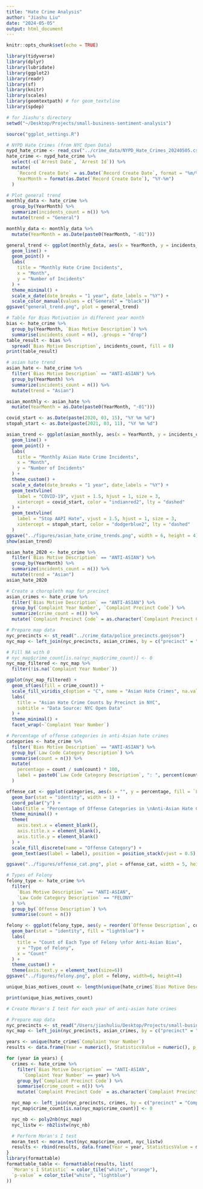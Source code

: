 ```yaml
---
title: "Hate Crime Analysis"
author: "Jiashu Liu"
date: "2024-05-05"
output: html_document
---
```


```r
knitr::opts_chunk$set(echo = TRUE)
```

```r
library(tidyverse)
library(dplyr)
library(lubridate)
library(ggplot2)
library(readr)
library(sf)
library(knitr)
library(scales)
library(geomtextpath) # for geom_textvline
library(spdep)

# for Jiashu's directory
setwd("~/Desktop/Projects/small-business-sentiment-analysis")

source("ggplot_settings.R")
```


```r
# NYPD Hate Crimes (from NYC Open Data)
nypd_hate_crime <- read_csv("../crime_data/NYPD_Hate_Crimes_20240505.csv")
hate_crime <- nypd_hate_crime %>%
  select(-c(`Arrest Date`, `Arrest Id`)) %>%
  mutate(
    `Record Create Date` = as.Date(`Record Create Date`, format = "%m/%d/%Y"),
    YearMonth = format(as.Date(`Record Create Date`), "%Y-%m")
  )
```
```r
# Plot general trend
monthly_data <- hate_crime %>%
  group_by(YearMonth) %>%
  summarize(incidents_count = n()) %>%
  mutate(trend = "General")

monthly_data <- monthly_data %>%
  mutate(YearMonth = as.Date(paste0(YearMonth, "-01")))

general_trend <- ggplot(monthly_data, aes(x = YearMonth, y = incidents_count, color = trend, group = trend)) +
  geom_line() +
  geom_point() +
  labs(
    title = "Monthly Hate Crime Incidents",
    x = "Month",
    y = "Number of Incidents"
  ) +
  theme_minimal() +
  scale_x_date(date_breaks = "1 year", date_labels = "%Y") +
  scale_color_manual(values = c("General" = "black"))
ggsave("general_trend.png", plot = general_trend)
```

```r
# Table for Bias Motivation in different year month
bias <- hate_crime %>%
  group_by(YearMonth, `Bias Motive Description`) %>%
  summarise(incidents_count = n(), .groups = "drop")
table_result <- bias %>%
  spread(`Bias Motive Description`, incidents_count, fill = 0)
print(table_result)
```

```r
# asian hate trend
asian_hate <- hate_crime %>%
  filter(`Bias Motive Description` == "ANTI-ASIAN") %>%
  group_by(YearMonth) %>%
  summarize(incidents_count = n()) %>%
  mutate(trend = "Asian")

asian_monthly <- asian_hate %>%
  mutate(YearMonth = as.Date(paste0(YearMonth, "-01")))

covid_start <- as.Date(paste(2020, 03, 15), "%Y %m %d")
stopah_start <- as.Date(paste(2021, 03, 11), "%Y %m %d")

asian_trend <- ggplot(asian_monthly, aes(x = YearMonth, y = incidents_count)) +
  geom_line() +
  geom_point() +
  labs(
    title = "Monthly Asian Hate Crime Incidents",
    x = "Month",
    y = "Number of Incidents"
  ) +
  theme_custom() +
  scale_x_date(date_breaks = "1 year", date_labels = "%Y") +
  geom_textvline(
    label = "COVID-19", vjust = 1.5, hjust = 1, size = 3,
    xintercept = covid_start, color = "indianred2", lty = "dashed"
  ) +
  geom_textvline(
    label = "Stop AAPI Hate", vjust = 1.5, hjust = 1, size = 3,
    xintercept = stopah_start, color = "dodgerblue2", lty = "dashed"
  )
ggsave("../figures/asian_hate_crime_trends.png", width = 6, height = 4)
show(asian_trend)
```
```r
asian_hate_2020 <- hate_crime %>%
  filter(`Bias Motive Description` == "ANTI-ASIAN") %>%
  group_by(YearMonth) %>%
  summarize(incidents_count = n()) %>%
  mutate(trend = "Asian")
asian_hate_2020
```

```r
# Create a choropleth map for precinct
asian_crimes <- hate_crime %>%
  filter(`Bias Motive Description` == "ANTI-ASIAN") %>%
  group_by(`Complaint Year Number`, `Complaint Precinct Code`) %>%
  summarize(crime_count = n()) %>%
  mutate(`Complaint Precinct Code` = as.character(`Complaint Precinct Code`))

# Prepare map data
nyc_precincts <- st_read("../crime_data/police_precincts.geojson")
nyc_map <- left_join(nyc_precincts, asian_crimes, by = c("precinct" = "Complaint Precinct Code"))

# Fill NA with 0
# nyc_map$crime_count[is.na(nyc_map$crime_count)] <- 0
nyc_map_filtered <- nyc_map %>%
  filter(!is.na(`Complaint Year Number`))

ggplot(nyc_map_filtered) +
  geom_sf(aes(fill = crime_count)) +
  scale_fill_viridis_c(option = "C", name = "Asian Hate Crimes", na.value = "grey") +
  labs(
    title = "Asian Hate Crime Counts by Precinct in NYC",
    subtitle = "Data Source: NYC Open Data"
  ) +
  theme_minimal() +
  facet_wrap(~`Complaint Year Number`)
```

```r
# Percentage of offense categories in anti-Asian hate crimes
categories <- hate_crime %>%
  filter(`Bias Motive Description` == "ANTI-ASIAN") %>%
  group_by(`Law Code Category Description`) %>%
  summarise(count = n()) %>%
  mutate(
    percentage = count / sum(count) * 100,
    label = paste0(`Law Code Category Description`, ": ", percent(count / sum(count)))
  )

offense_cat <- ggplot(categories, aes(x = "", y = percentage, fill = `Law Code Category Description`)) +
  geom_bar(stat = "identity", width = 1) +
  coord_polar("y") +
  labs(title = "Percentage of Offense Categories in \nAnti-Asian Hate Crimes") +
  theme_minimal() +
  theme(
    axis.text.x = element_blank(),
    axis.title.x = element_blank(),
    axis.title.y = element_blank()
  ) +
  scale_fill_discrete(name = "Offense Category") +
  geom_text(aes(label = label), position = position_stack(vjust = 0.5), size = 3)

ggsave("../figures/offense_cat.png", plot = offense_cat, width = 5, height = 4)
```

```r
# Types of Felony
felony_type <- hate_crime %>%
  filter(
    `Bias Motive Description` == "ANTI-ASIAN",
    `Law Code Category Description` == "FELONY"
  ) %>%
  group_by(`Offense Description`) %>%
  summarise(count = n())

felony <- ggplot(felony_type, aes(y = reorder(`Offense Description`, count), x = count)) +
  geom_bar(stat = "identity", fill = "lightblue") +
  labs(
    title = "Count of Each Type of Felony \nfor Anti-Asian Bias",
    y = "Type of Felony",
    x = "Count"
  ) +
  theme_custom() +
  theme(axis.text.y = element_text(size=6))
ggsave("../figures/felony.png", plot = felony, width=6, height=4)
```


```r
unique_bias_motives_count <- length(unique(hate_crime$`Bias Motive Description`))

print(unique_bias_motives_count)
```

```r
# Create Moran's I test for each year of anti-asian hate crimes

# Prepare map data
nyc_precincts <- st_read("/Users/jiashuliu/Desktop/Projects/small-business-sentiment-analysis/crime_data/police_precincts.geojson")
nyc_map <- left_join(nyc_precincts, asian_crimes, by = c("precinct" = "Complaint Precinct Code"))

years <- unique(hate_crime$`Complaint Year Number`)
results <- data.frame(Year = numeric(), StatisticsValue = numeric(), p_value = numeric())

for (year in years) {
  crimes <- hate_crime %>%
    filter(`Bias Motive Description` == "ANTI-ASIAN",
      `Complaint Year Number` == year) %>%
    group_by(`Complaint Precinct Code`) %>%
    summarise(crime_count = n()) %>% 
    mutate(`Complaint Precinct Code` = as.character(`Complaint Precinct Code`))

  nyc_map <- left_join(nyc_precincts, crimes, by = c("precinct" = "Complaint Precinct Code"))
  nyc_map$crime_count[is.na(nyc_map$crime_count)] <- 0

  nyc_nb <- poly2nb(nyc_map)
  nyc_listw <- nb2listw(nyc_nb)

  # Perform Moran's I test
  moran_test <- moran.test(nyc_map$crime_count, nyc_listw)
  results <- rbind(results, data.frame(Year = year, StatisticsValue = moran_test$estimate[1], p_value = moran_test$p.value))
}
library(formattable)
formattable_table <- formattable(results, list(
  `Moran's I Statistic` = color_tile("white", "orange"),
  `p-value` = color_tile("white", "lightblue")
))

```

